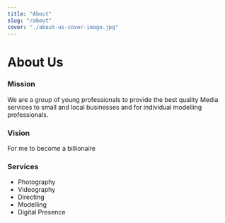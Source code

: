 ```yaml
---
title: "About"
slug: "/about"
cover: "./about-us-cover-image.jpg"
---
```


# About Us

### Mission

We are a group of young professionals to provide the best quality Media services to small and local businesses and for individual modelling professionals.

### Vision

For me to become a billionaire

### Services

- Photography
- Videography
- Directing
- Modelling
- Digital Presence

